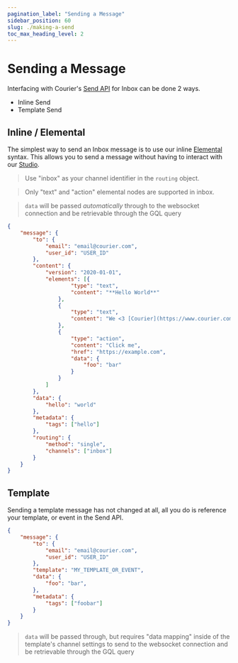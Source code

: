 ```yaml
---
pagination_label: "Sending a Message"
sidebar_position: 60
slug: ./making-a-send
toc_max_heading_level: 2
---
```




# Sending a Message

Interfacing with Courier's [Send API](https://www.courier.com/docs/reference/send/message/ ) for Inbox can be done 2 ways.

- Inline Send
- Template Send

## Inline / Elemental

The simplest way to send an Inbox message is to use our inline [Elemental](https://www.courier.com/docs/elemental/) syntax.  This allows you to send a message without having to interact with our [Studio](https://app.courier.com).

> Use "inbox" as your channel identifier in the `routing` object.

> Only "text" and "action" elemental nodes are supported in inbox.

> `data` will be passed _automatically_ through to the websocket connection and be retrievable through the GQL query

```json
{
	"message": {
		"to": {
			"email": "email@courier.com",
			"user_id": "USER_ID"
		},
		"content": {
			"version": "2020-01-01",
			"elements": [{
					"type": "text",
					"content": "**Hello World**"
				},
				{
					"type": "text",
					"content": "We <3 [Courier](https://www.courier.com)"
				},
				{
					"type": "action",
					"content": "Click me",
					"href": "https://example.com",
					"data": {
						"foo": "bar"
					}
				}
			]
		},
		"data": {
			"hello": "world"
		},
		"metadata": {
			"tags": ["hello"]
		},
		"routing": {
			"method": "single",
			"channels": ["inbox"]
		}
	}
}
```

## Template

Sending a template message has not changed at all, all you do is reference your template, or event in the Send API.

```json
{
	"message": {
		"to": {
			"email": "email@courier.com",
			"user_id": "USER_ID"
		},
		"template": "MY_TEMPLATE_OR_EVENT",
		"data": {
			"foo": "bar",
		},
		"metadata": {
			"tags": ["foobar"]
		}
	}
}
```

> `data` will be passed through, but requires "data mapping" inside of the template's channel settings to send to the websocket connection and be retrievable through the GQL query
